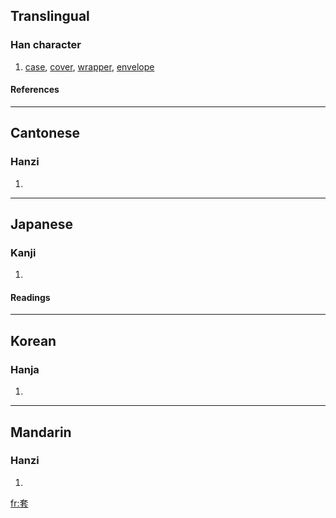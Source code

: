==Translingual==
===Han character===
{{Han char|rn=37|rad=大|as=07|sn=10|four=4073<sub>1</sub>|canj=大尸一戈 (KSMI)}}
# [[case]], [[cover]], [[wrapper]], [[envelope]]
====References====
{{Han ref|kx=0252.060|dkj=05926|dj=0514.010|hdz=10540.090|uh=5957|ud=22871|bh=AE4D|bd=44621}}
----
==Cantonese==
===Hanzi===
{{yue-hanzi|jyut=|y=tou3}}
# {{defn|Cantonese}}
----
==Japanese==
===Kanji===
{{ja-kanji|grade=|rs=大07}}
# {{defn|Japanese}} 
====Readings====
{{ja-readings|on=[[とう]] (tō)|kun=[[かさねる]] (kasaneru), [[おおい]] (ooi)}}
----
==Korean==
===Hanja===
{{ko-hanja|hangeul=[[투]], [[토]]|rv=tu, to|mr=t'u, t'o}}
# {{defn|Korean}}
----
==Mandarin==
===Hanzi===
{{cmn-hanzi|pin=[[tào]] (tao4)|wg=t'ao<sup>4</sup>}}
# {{defn|Mandarin}}

[[fr:套]]